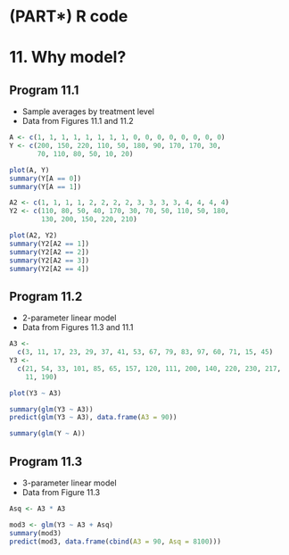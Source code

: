 # (PART\*) R code{-}

# 11. Why model?{-}

## Program 11.1

- Sample averages by treatment level
- Data from Figures 11.1 and 11.2

```r
A <- c(1, 1, 1, 1, 1, 1, 1, 1, 0, 0, 0, 0, 0, 0, 0, 0)
Y <- c(200, 150, 220, 110, 50, 180, 90, 170, 170, 30,
       70, 110, 80, 50, 10, 20)

plot(A, Y)
summary(Y[A == 0])
summary(Y[A == 1])

A2 <- c(1, 1, 1, 1, 2, 2, 2, 2, 3, 3, 3, 3, 4, 4, 4, 4)
Y2 <- c(110, 80, 50, 40, 170, 30, 70, 50, 110, 50, 180,
        130, 200, 150, 220, 210)

plot(A2, Y2)
summary(Y2[A2 == 1])
summary(Y2[A2 == 2])
summary(Y2[A2 == 3])
summary(Y2[A2 == 4])
```


## Program 11.2

- 2-parameter linear model
- Data from Figures 11.3 and 11.1

```r
A3 <-
  c(3, 11, 17, 23, 29, 37, 41, 53, 67, 79, 83, 97, 60, 71, 15, 45)
Y3 <-
  c(21, 54, 33, 101, 85, 65, 157, 120, 111, 200, 140, 220, 230, 217,
    11, 190)

plot(Y3 ~ A3)

summary(glm(Y3 ~ A3))
predict(glm(Y3 ~ A3), data.frame(A3 = 90))

summary(glm(Y ~ A))
```

## Program 11.3

- 3-parameter linear model
- Data from Figure 11.3

```r
Asq <- A3 * A3

mod3 <- glm(Y3 ~ A3 + Asq)
summary(mod3)
predict(mod3, data.frame(cbind(A3 = 90, Asq = 8100)))
```
